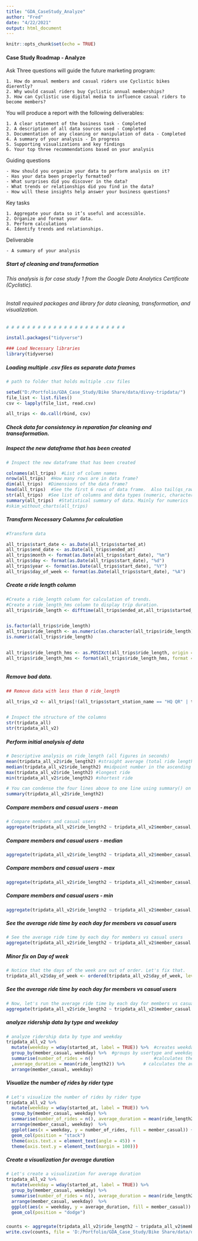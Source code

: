 ```yaml
---
title: "GDA_CaseStudy_Analyze"
author: "Fred"
date: "4/22/2021"
output: html_document
---
```


```r
knitr::opts_chunk$set(echo = TRUE)
```

#### Case Study Roadmap - Analyze

Ask Three questions will guide the future marketing program:

    1. How do annual members and casual riders use Cyclistic bikes dierently?
    2. Why would casual riders buy Cyclistic annual memberships? 
    3. How can Cyclistic use digital media to influence casual riders to become members? 
    
You will produce a report with the following deliverables: 

    1. A clear statement of the business task - Completed
    2. A description of all data sources used - Completed
    3. Documentation of any cleaning or manipulation of data - Completed
    4. A summary of your analysis - In progress
    5. Supporting visualizations and key findings
    6. Your top three recommendations based on your analysis

Guiding questions

    - How should you organize your data to perform analysis on it?
    - Has your data been properly formatted?
    - What surprises did you discover in the data?
    - What trends or relationships did you find in the data?
    - How will these insights help answer your business questions?

Key tasks

    1. Aggregate your data so it’s useful and accessible.
    2. Organize and format your data.
    3. Perform calculations
    4. Identify trends and relationships.

Deliverable

    - A summary of your analysis 

##### Start of cleaning and transformation
###### This analysis is for case study 1 from the Google Data Analytics Certificate (Cyclistic).  

###### Install required packages and library for data cleaning, transformation, and visualization.

```r
# # # # # # # # # # # # # # # # # # # # # # # 

install.packages("tidyverse")

### Load Necessary libraries
library(tidyverse)

```


##### Loading multiple .csv files as separate data frames
```r
# path to folder that holds multiple .csv files

setwd("D:/Portfolio/GDA_Case_Study/Bike Share/data/divvy-tripdata/")  
file_list <- list.files()
csv <- lapply(file_list, read.csv)

all_trips <- do.call(rbind, csv)

```

##### Check data for consistency in reparation for cleaning and transoformation.


##### Inspect the new dataframe that has been created
```r
# Inspect the new dataframe that has been created

colnames(all_trips)  #List of column names
nrow(all_trips)  #How many rows are in data frame?
dim(all_trips)  #Dimensions of the data frame?
head(all_trips)  #See the first 6 rows of data frame.  Also tail(qs_raw)
str(all_trips)  #See list of columns and data types (numeric, character, etc)
summary(all_trips)  #Statistical summary of data. Mainly for numerics
#skim_without_charts(all_trips)
```


##### Transform Necessary Columns for calculation
```r

#Transform data

all_trips$start_date <- as.Date(all_trips$started_at)
all_trips$end_date <- as.Date(all_trips$ended_at)
all_trips$month <- format(as.Date(all_trips$start_date), "%m")
all_trips$day <- format(as.Date(all_trips$start_date), "%d")
all_trips$year <- format(as.Date(all_trips$start_date), "%Y")
all_trips$day_of_week <- format(as.Date(all_trips$start_date), "%A")

```

##### Create a ride length column
```r

#Create a ride_length column for calculation of trends. 
#Create a ride_length_hms column to display trip duration.
all_trips$ride_length <- difftime(all_trips$ended_at,all_trips$started_at)


is.factor(all_trips$ride_length)
all_trips$ride_length <- as.numeric(as.character(all_trips$ride_length))
is.numeric(all_trips$ride_length)


all_trips$ride_length_hms <- as.POSIXct(all_trips$ride_length, origin = "1960-01-01 00:00:00","GMT")
all_trips$ride_length_hms <- format(all_trips$ride_length_hms, format = "%H:%M:%S")



```


##### Remove bad data. 
```r

## Remove data with less than 0 ride_length

all_trips_v2 <- all_trips[!(all_trips$start_station_name == "HQ QR" | tripdata_all$ride_length2<0),]


# Inspect the structure of the columns
str(tripdata_all)
str(tripdata_all_v2)

```


##### Perform initial analysis of data
```r

# Descriptive analysis on ride_length (all figures in seconds)
mean(tripdata_all_v2$ride_length2) #straight average (total ride length / rides)
median(tripdata_all_v2$ride_length2) #midpoint number in the ascending array of ride lengths
max(tripdata_all_v2$ride_length2) #longest ride
min(tripdata_all_v2$ride_length2) #shortest ride

# You can condense the four lines above to one line using summary() on the specific attribute
summary(tripdata_all_v2$ride_length2)

```

##### Compare members and casual users - mean
```r
# Compare members and casual users
aggregate(tripdata_all_v2$ride_length2 ~ tripdata_all_v2$member_casual, FUN = mean)
```

##### Compare members and casual users - median
```r
aggregate(tripdata_all_v2$ride_length2 ~ tripdata_all_v2$member_casual, FUN = median)
```

##### Compare members and casual users - max
```r
aggregate(tripdata_all_v2$ride_length2 ~ tripdata_all_v2$member_casual, FUN = max)
```

##### Compare members and casual users - min
```r
aggregate(tripdata_all_v2$ride_length2 ~ tripdata_all_v2$member_casual, FUN = min)
```

##### See the average ride time by each day for members vs casual users
```r

# See the average ride time by each day for members vs casual users
aggregate(tripdata_all_v2$ride_length2 ~ tripdata_all_v2$member_casual + tripdata_all_v2$day_of_week, FUN = mean)

```


##### Minor fix on Day of week
```r
# Notice that the days of the week are out of order. Let's fix that.
tripdata_all_v2$day_of_week <- ordered(tripdata_all_v2$day_of_week, levels=c("Sunday", "Monday", "Tuesday", "Wednesday", "Thursday", "Friday", "Saturday"))

```

##### See the average ride time by each day for members vs casual users
```r
# Now, let's run the average ride time by each day for members vs casual users
aggregate(tripdata_all_v2$ride_length2 ~ tripdata_all_v2$member_casual + tripdata_all_v2$day_of_week, FUN = mean)

```

##### analyze ridership data by type and weekday
```r

# analyze ridership data by type and weekday
tripdata_all_v2 %>% 
  mutate(weekday = wday(started_at, label = TRUE)) %>%  #creates weekday field using wday()
  group_by(member_casual, weekday) %>%  #groups by usertype and weekday
  summarise(number_of_rides = n()						#calculates the number of rides and average duration 
  ,average_duration = mean(ride_length2)) %>% 		# calculates the average duration
  arrange(member_casual, weekday)		
```

##### Visualize the number of rides by rider type
```r
# Let's visualize the number of rides by rider type
tripdata_all_v2 %>% 
  mutate(weekday = wday(started_at, label = TRUE)) %>% 
  group_by(member_casual, weekday) %>% 
  summarise(number_of_rides = n(), average_duration = mean(ride_length2)) %>% 
  arrange(member_casual, weekday)  %>% 
  ggplot(aes(x = weekday, y = number_of_rides, fill = member_casual)) +
  geom_col(position = "stack")
  theme(axis.text.x = element_text(angle = 45)) +
  theme(axis.text.y = element_text(margin = 100))) 

```

##### Create a visualization for average duration
```r
# Let's create a visualization for average duration
tripdata_all_v2 %>% 
  mutate(weekday = wday(started_at, label = TRUE)) %>% 
  group_by(member_casual, weekday) %>% 
  summarise(number_of_rides = n(), average_duration = mean(ride_length2)) %>% 
  arrange(member_casual, weekday)  %>% 
  ggplot(aes(x = weekday, y = average_duration, fill = member_casual)) +
  geom_col(position = "dodge")

```

#####
```r
counts <- aggregate(tripdata_all_v2$ride_length2 ~ tripdata_all_v2$member_casual + tripdata_all_v2$day_of_week, FUN = mean)
write.csv(counts, file = 'D:/Portfolio/GDA_Case_Study/Bike Share/data/divvy-tripdata/avg_ride_length.csv')
```


